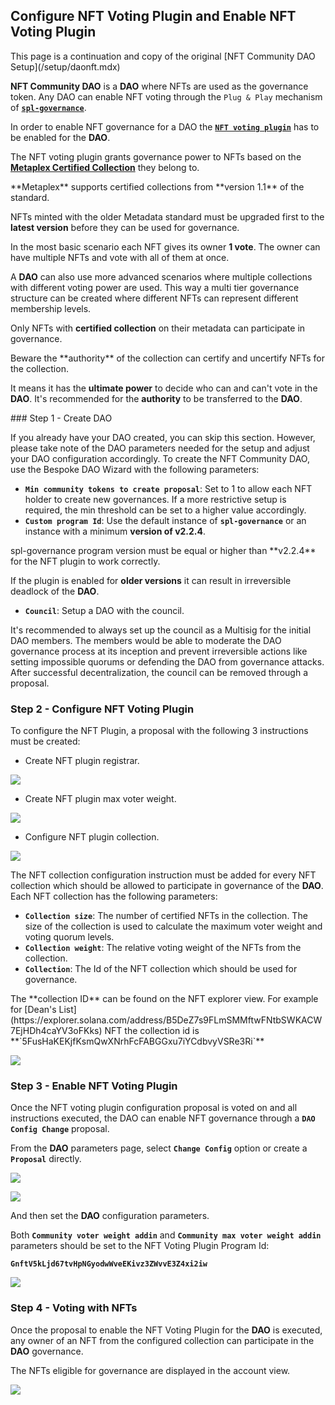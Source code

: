 
## Configure NFT Voting Plugin and Enable NFT Voting Plugin

<Callout type="default" emoji="🔮">
This page is a continuation and copy of the original [NFT Community DAO Setup](/setup/daonft.mdx)
</Callout>

**NFT Community DAO** is a **DAO** where NFTs are used as the governance token. Any DAO can enable NFT voting through the `Plug & Play` mechanism of [**`spl-governance`**](https://github.com/dabra-foundation/solana-program-library/blob/master/governance/README.md).

In order to enable NFT governance for a DAO the [**`NFT voting plugin`**](https://github.com/dabra-foundation/governance-program-library) has to be enabled for the **DAO**.

The NFT voting plugin grants governance power to NFTs based on the [**Metaplex Certified Collection**](https://www.metaplex.com/posts/certified-collections) they belong to.&#x20;

<Callout type="info" emoji="ℹ️">
**Metaplex** supports certified collections from **version 1.1** of the standard.

NFTs minted with the older Metadata standard must be upgraded first to the **latest version** before they can be used for governance.
</Callout>

In the most basic scenario each NFT gives its owner **1 vote**. The owner can have multiple NFTs and vote with all of them at once.

A **DAO** can also use more advanced scenarios where multiple collections with different voting power are used. This way a multi tier governance structure can be created where different NFTs can represent different membership levels.

Only NFTs with **certified collection** on their metadata can participate in governance.

<Callout type="error" emoji="🚨">
Beware the **authority** of the collection can certify and uncertify NFTs for the collection.

It means it has the **ultimate power** to decide who can and can't vote in the **DAO**. It's recommended for the **authority** to be transferred to the **DAO**.
</Callout>

<Steps>
### Step 1 - Create DAO

If you already have your DAO created, you can skip this section. However, please take note of the DAO parameters needed for the setup and adjust your DAO configuration accordingly. To create the NFT Community DAO, use the Bespoke DAO Wizard with the following parameters:

* **`Min community tokens to create proposal`**: Set to 1 to allow each NFT holder to create new governances. If a more restrictive setup is required, the min threshold can be set to a higher value accordingly.
* **`Custom program Id`**: Use the default instance of **`spl-governance`** or an instance with a minimum **version of v2.2.4**.

<Callout type="error" emoji="🚨">
spl-governance program version must be equal or higher than **v2.2.4** for the NFT plugin to work correctly.

If the plugin is enabled for **older versions** it can result in irreversible deadlock of the **DAO**.
</Callout>

* **`Council`**: Setup a DAO with the council.

<Callout type="info" emoji="ℹ️">
It's recommended to always set up the council as a Multisig for the initial DAO members. The members would be able to moderate the DAO governance process at its inception and prevent irreversible actions like setting impossible quorums or defending the DAO from governance attacks. After successful decentralization, the council can be removed through a proposal​.
</Callout>

### Step 2 - Configure NFT Voting Plugin

To configure the NFT Plugin, a proposal with the following 3 instructions must be created:

* Create NFT plugin registrar.

![](../source/createadao/nftplugin_step1.png)

* Create NFT plugin max voter weight.

![](../source/createadao/nftplugin_step2.png)

* Configure NFT plugin collection.

![](../source/createadao/nftplugin_step3.png)

The NFT collection configuration instruction must be added for every NFT collection which should be allowed to participate in governance of the **DAO**. Each NFT collection has the following parameters:

* **`Collection size`**: The number of certified NFTs in the collection. The size of the collection is used to calculate the maximum voter weight and voting quorum levels.
* **`Collection weight`**: The relative voting weight of the NFTs from the collection.
* **`Collection`**: The Id of the NFT collection which should be used for governance​.

<Callout type="default" emoji="🆔">
The **collection ID** can be found on the NFT explorer view. For example for [Dean's List](https://explorer.solana.com/address/B5DeZ7s9FLmSMMftwFNtbSWKACW7EjHDh4caYV3oFKks) NFT the collection id is **`5FusHaKEKjfKsmQwXNrhFcFABGGxu7iYCdbvyVSRe3Ri`**
</Callout>

![](../source/createadao/nftplugin_step4.png)

### Step 3 - Enable NFT Voting Plugin

Once the NFT voting plugin configuration proposal is voted on and all instructions executed, the DAO can enable NFT governance through a **`DAO Config Change`** proposal.

From the **DAO** parameters page, select **`Change Config`** option or create a **`Proposal`** directly.

![](../source/createadao/nftplugin_step5.png)

![](../source/createadao/nftplugin_step6.png)

And then set the **DAO** configuration parameters.

Both **`Community voter weight addin`** and **`Community max voter weight addin`** parameters should be set to the NFT Voting Plugin Program Id:

**`GnftV5kLjd67tvHpNGyodwWveEKivz3ZWvvE3Z4xi2iw`**

![](../source/createadao/nftplugin_step7.png)

### Step 4 - Voting with NFTs

Once the proposal to enable the NFT Voting Plugin for the **DAO** is executed, any owner of an NFT from the configured collection can participate in the **DAO** governance.

The NFTs eligible for governance are displayed in the account view.

![](../source/createadao/nftplugin_step8.png)
</Steps>
